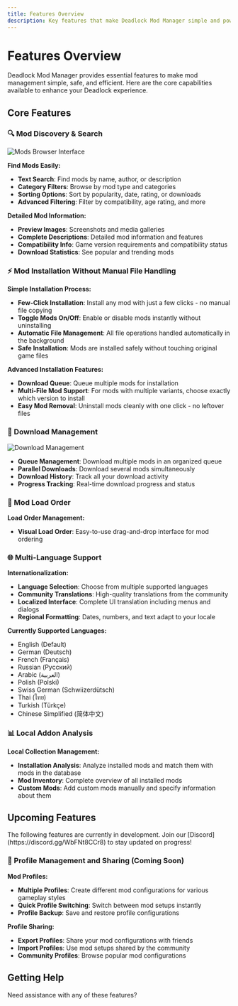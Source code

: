 ```yaml
---
title: Features Overview
description: Key features that make Deadlock Mod Manager simple and powerful for mod management
---
```



# Features Overview

Deadlock Mod Manager provides essential features to make mod management simple, safe, and efficient. Here are the core capabilities available to enhance your Deadlock experience.

## Core Features

### 🔍 Mod Discovery & Search

![Mods Browser Interface](/assets/mods.png)

**Find Mods Easily:**

- **Text Search**: Find mods by name, author, or description
- **Category Filters**: Browse by mod type and categories
- **Sorting Options**: Sort by popularity, date, rating, or downloads
- **Advanced Filtering**: Filter by compatibility, age rating, and more

**Detailed Mod Information:**

- **Preview Images**: Screenshots and media galleries
- **Complete Descriptions**: Detailed mod information and features
- **Compatibility Info**: Game version requirements and compatibility status
- **Download Statistics**: See popular and trending mods

### ⚡ Mod Installation Without Manual File Handling

**Simple Installation Process:**

- **Few-Click Installation**: Install any mod with just a few clicks - no manual file copying
- **Toggle Mods On/Off**: Enable or disable mods instantly without uninstalling
- **Automatic File Management**: All file operations handled automatically in the background
- **Safe Installation**: Mods are installed safely without touching original game files

**Advanced Installation Features:**

- **Download Queue**: Queue multiple mods for installation
- **Multi-File Mod Support**: For mods with multiple variants, choose exactly which version to install
- **Easy Mod Removal**: Uninstall mods cleanly with one click - no leftover files

### 💾 Download Management

![Download Management](/assets/downloads.png)

- **Queue Management**: Download multiple mods in an organized queue
- **Parallel Downloads**: Download several mods simultaneously
- **Download History**: Track all your download activity
- **Progress Tracking**: Real-time download progress and status

### 🔄 Mod Load Order

**Load Order Management:**

- **Visual Load Order**: Easy-to-use drag-and-drop interface for mod ordering

### 🌐 Multi-Language Support

**Internationalization:**

- **Language Selection**: Choose from multiple supported languages
- **Community Translations**: High-quality translations from the community
- **Localized Interface**: Complete UI translation including menus and dialogs
- **Regional Formatting**: Dates, numbers, and text adapt to your locale

**Currently Supported Languages:**

- English (Default)
- German (Deutsch)
- French (Français)
- Russian (Русский)
- Arabic (العربية)
- Polish (Polski)
- Swiss German (Schwiizerdütsch)
- Thai (ไทย)
- Turkish (Türkçe)
- Chinese Simplified (简体中文)

### 📊 Local Addon Analysis

**Local Collection Management:**

- **Installation Analysis**: Analyze installed mods and match them with mods in the database
- **Mod Inventory**: Complete overview of all installed mods
- **Custom Mods**: Add custom mods manually and specify information about them

## Upcoming Features

<Callout type="info" title="Coming Soon">
  The following features are currently in development. Join our
  [Discord](https://discord.gg/WbFNt8CCr8) to stay updated on progress!
</Callout>

### 📁 Profile Management and Sharing (Coming Soon)

**Mod Profiles:**

- **Multiple Profiles**: Create different mod configurations for various gameplay styles
- **Quick Profile Switching**: Switch between mod setups instantly
- **Profile Backup**: Save and restore profile configurations

**Profile Sharing:**

- **Export Profiles**: Share your mod configurations with friends
- **Import Profiles**: Use mod setups shared by the community
- **Community Profiles**: Browse popular mod configurations

## Getting Help

Need assistance with any of these features?

<Cards>
  <Card
    title="User Guide"
    description="Detailed guides for each feature"
    href="/docs/using-mod-manager/getting-started"
  />
  <Card
    title="Join Discord"
    description="Get help from the community"
    href="https://discord.gg/WbFNt8CCr8"
  />
</Cards>
